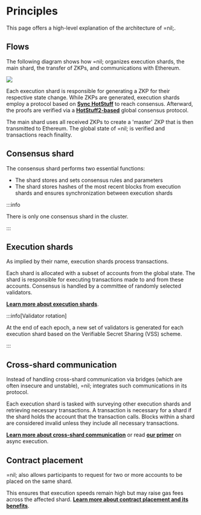 
# Principles

This page offers a high-level explanation of the architecture of =nil;.

## Flows

The following diagram shows how =nil; organizes execution shards, the main shard, the transfer of ZKPs, and communications with Ethereum.

<img src={Flows}/ >

Each execution shard is responsible for generating a ZKP for their respective state change. While ZKPs are generated, execution shards employ a protocol based on [**Sync HotStuff**](https://eprint.iacr.org/2019/270.pdf) to reach consensus. Afterward, the proofs are verified via a [**HotStuff2-based**](https://eprint.iacr.org/2023/397.pdf) global consensus protocol. 

The main shard uses all received ZKPs to create a 'master' ZKP that is then transmitted to Ethereum. The global state of =nil; is verified and transactions reach finality.

## Consensus shard

The consensus shard performs two essential functions:

* The shard stores and sets consensus rules and parameters
* The shard stores hashes of the most recent blocks from execution shards and ensures synchronization between execution shards

:::info

There is only one consensus shard in the cluster.

:::

## Execution shards

As implied by their name, execution shards process transactions. 

Each shard is allocated with a subset of accounts from the global state. The shard is responsible for executing transactions made to and from these accounts. Consensus is handled by a committee of randomly selected validators.

[**Learn more about execution shards**](../core-concepts/shards-parallel-execution.mdx#execution-shards).

:::info[Validator rotation]

At the end of each epoch, a new set of validators is generated for each execution shard based on the Verifiable Secret Sharing (VSS) scheme.

:::

## Cross-shard communication

Instead of handling cross-shard communication via bridges (which are often insecure and unstable), =nil; integrates such communications in its protocol.

Each execution shard is tasked with surveying other execution shards and retrieving necessary transactions. A transaction is necessary for a shard if the shard holds the account that the transaction calls. Blocks within a shard are considered invalid unless they include all necessary transactions. 

[**Learn more about cross-shard communication**](../core-concepts/shards-parallel-execution.mdx#transaction-passing-checks) or read [**our primer**](../getting-started/async-execution.mdx) on async execution.

## Contract placement

=nil; also allows participants to request for two or more accounts to be placed on the same shard.

This ensures that execution speeds remain high but may raise gas fees across the affected shard. [**Learn more about contract placement and its benefits**](.//contract-co-location.mdx).
